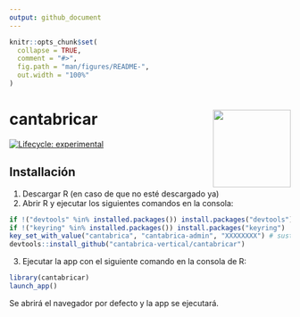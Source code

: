```yaml
---
output: github_document
---
```


<!-- README.md is generated from README.Rmd. Please edit that file -->

```r
knitr::opts_chunk$set(
  collapse = TRUE,
  comment = "#>",
  fig.path = "man/figures/README-",
  out.width = "100%"
)
```

# cantabricar <img src='man/figures/logo.png' align="right" height="139" />


<!-- badges: start -->
[![Lifecycle: experimental](https://img.shields.io/badge/lifecycle-experimental-orange.svg)](https://lifecycle.r-lib.org/articles/stages.html#experimental)
<!-- badges: end -->


## Installación

1) Descargar R (en caso de que no esté descargado ya)
2) Abrir R y ejecutar los siguientes comandos en la consola:

``` r
if !("devtools" %in% installed.packages()) install.packages("devtools")
if !("keyring" %in% installed.packages()) install.packages("keyring")
key_set_with_value("cantabrica", "cantabrica-admin", "XXXXXXXX") # sustituir XXXXXX con la contraseña de Azure
devtools::install_github("cantabrica-vertical/cantabricar")
```

3) Ejecutar la app con el siguiente comando en la consola de R:

```r
library(cantabricar)
launch_app()
```

Se abrirá el navegador por defecto y la app se ejecutará.
